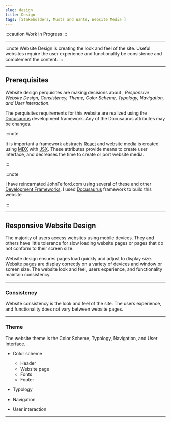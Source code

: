 ```yaml
---
slug: design
title: Design
tags: [Stakeholders, Musts and Wants, Website Media ]
---
```


:::caution Work in Progress
:::

---

:::note
Website Design is creating the  look and feel of the site. Useful websites require the user experience and functionality be consistence and complement the content.
:::
 
---

## Prerequisites

Website design perquisites are making decisions about , *Responsive Website Design, Consistency, Theme, Color Scheme, Typology, Navigation, and User Interaction*.

The perquisites requirements for this website are realized using the [Docusaurus](https://docusaurus.io) development framework. Any of the Docusaurus attributes may be changes.

:::note

It is important  a framework  abstracts [React](https://reactjs.org/) and website media  is created using [MDX](https://mdxjs.com/) with [JSX](https://reactjs.org/docs/introducing-jsx.html#Next.js-focus-wrapper). These attributes provide means to create user interface, and decreases the time to create or port website media.

:::
	
:::note

I have reincarnated JohnTelford.com using several of these and other [Development Frameworks](https://docusaurus.io/docs#comparison-with-other-tools). I used [Docusaurus](https://docusaurus.io) framework to build this website

:::

---

## Responsive Website Design

The majority of users access websites using mobile devices. They and others have little tolerance for slow loading website pages or pages that do not conform to their screen size.

Website design  ensures pages load quickly and adjust to display size. Website pages are display correctly on a variety of devices and window or screen size. The website look and feel, users experience, and functionality maintain consistency.

---

### Consistency

Website consistency is the look and feel of the site.  The users experience, and functionality does not vary between website pages.

---

### Theme

The website theme is the Color Scheme, Typology, Navigation, and User Interface.


- Color scheme  
	- Header
	- Website page
	- Fonts
	- Footer

- Typology
- Navigation
- User interaction

---